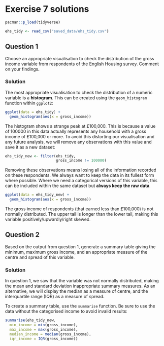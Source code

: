 # Exercise 7 solutions

```r
pacman::p_load(tidyverse)

ehs_tidy <- read_csv("saved_data/ehs_tidy.csv")
```


## Question 1
Choose an appropriate visualisation to check the distribution of the gross income variable from respondents of the English Housing survey. Comment on your findings.

### Solution {.unnumbered}
The most appropriate visualisation to check the distribution of a numeric variable is a **histogram**. This can be created using the `geom_histogram` function within `ggplot2`:

```r
ggplot(data = ehs_tidy) +
  geom_histogram(aes(x = gross_income))
```

The histogram shows a strange peak at £100,000. This is because a value of 100000 in this data actually represents any household with a gross income of £100,000 or more. To avoid this distorting our visualisation and any future analysis, we will remove any observations with this value and save it as a new dataset:

```r
ehs_tidy_new <- filter(ehs_tidy,
                       gross_income != 100000)
```

:::{.callout-warning}
Removing these observations means losing all of the information recorded on these respondents. We always want to keep the data in its fullest form where possible. Where we need a categorical versions of this variable, this can be included within the same dataset but **always keep the raw data**.
:::

```r
ggplot(data = ehs_tidy_new) +
  geom_histogram(aes(x = gross_income))
```

The gross income of respondents (that earned less than £100,000) is not normally distributed. The upper tail is longer than the lower tail, making this variable positively/upwardly/right skewed.

## Question 2
Based on the output from question 1, generate a summary table giving the minimum, maximum gross income, and an appropriate measure of the centre and spread of this variable.

### Solution {.unnumbered}
In question 1, we saw that the variable was not normally distributed, making the mean and standard deviation inappropriate summary measures. As an alternative, we will display the median as a measure of centre, and the interquartile range (IQR) as a measure of spread. 

To create a summary table, use the `summarise` function. Be sure to use the data without the categorised income to avoid invalid results:

```r
summarise(ehs_tidy_new,
  min_income = min(gross_income),
  max_income = max(gross_income),
  median_income = median(gross_income),
  iqr_income = IQR(gross_income))
```


